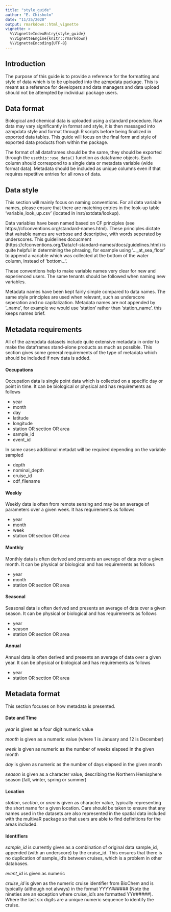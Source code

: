 ```yaml
---
title: "style_guide"
author: "E. Chisholm"
date: "11/25/2020"
output: rmarkdown::html_vignette
vignette: >
  %\VignetteIndexEntry{style_guide}
  %\VignetteEngine{knitr::rmarkdown}
  %\VignetteEncoding{UTF-8}
---
```


## Introduction

The purpose of this guide is to provide a reference for the formatting and style of data which is to be uploaded into the azmpdata package. This is meant as a reference for developers and data managers and data upload should not be attempted by individual package users. 

## Data format
Biological and chemical data is uploaded using a standard procedure. Raw data may vary significantly in format and style, it is then massaged into azmpdata style and format through R scripts before being finalized in exported data tables. This guide will focus on the final form and style of exported data products from within the package. 

The format of all dataframes should be the same, they should be exported through the `usethis::use_data()` function as dataframe objects. Each column should correspond to a single data or metadata variable (wide format data). Metadata should be included as unique columns even if that requires repetitive entries for all rows of data. 

## Data style

This section will mainly focus on naming conventions. For all data variable names, please ensure that there are matching entries in the look-up table 'variable_look_up.csv' (located in inst/extdata/lookup). 

Data variables have been named based on CF principles (see https://cfconventions.org/standard-names.html). These principles dictate that vairable names are verbose and descriptive, with words seperated by underscores. This guidelines docucment (https://cfconventions.org/Data/cf-standard-names/docs/guidelines.html) is quite helpful in determining the phrasing, for example using '..._at_sea_floor' to append a variable which was collected at the bottom of the water column, instead of 'bottom...'.

These conventions help to make variable names very clear for new and experienced users. The same tenants should be followed when naming new variables.


Metadata names have been kept fairly simple compared to data names. The same style principles are used when relevant, such as underscore seperation and no capitalization. Metadata names are not appended by '_name', for example we would use 'station' rather than 'station_name'. this keeps names brief. 

## Metadata requirements

All of the azmpdata datasets include quite extensive metadata in order to make the dataframes stand-alone products as much as possible. This section gives some general requirements of the type of metadata which should be included if new data is added. 


#### Occupations
Occupation data is single point data which is collected on a specific day or point in time. It can be biological or physical and has requirements as follows

* year
* month
* day
* latitude
* longitude
* station OR section OR area
* sample_id
* event_id

In some cases additional metadat will be required depending on the variable sampled

* depth
* nominal_depth
* cruise_id
* odf_filename

#### Weekly
Weekly data is often from remote sensing and may be an average of parameters over a given week. It has requirements as follows

* year
* month
* week
* station OR section OR area

#### Monthly
Monthly data is often derived and presents an average of data over a given month. It can be physical or biological and has requirements as follows

* year
* month
* station OR section OR area

#### Seasonal
Seasonal data is often derived and presents an average of data over a given season. It can be physical or biological and has requirements as follows

* year
* season
* station OR section OR area

#### Annual 
Annual data is often derived and presents an average of data over a given year. It can be physical or biological and has requirements as follows

* year
* station OR section OR area


## Metadata format

This section focuses on how metadata is presented.

#### Date and Time

_year_ is given as a four digit numeric value

_month_ is given as a numeric value (where 1 is January and 12 is December)

_week_ is given as numeric as the number of weeks elapsed in the given month

_day_ is given as numeric as the number of days elapsed in the given month

_season_ is given as a character value, describing the Northern Hemisphere season (fall, winter, spring or summer)

#### Location
_station_, _section_, or _area_ is given as character value, typically representing the short name for a given location. Care should be taken to ensure that any names used in the datasets are also represented in the spatial data included with the multivaR package so that users are able to find definitions for the areas included. 

#### Identifiers
_sample_id_ is currently given as a combination of original data sample_id, appended (with an underscore) by the cruise_id. This ensures that there is no duplication of sample_id's between cruises, which is a problem in other databases. 

_event_id_ is given as numeric

_cruise_id_ is given as the numeric cruise identifier from BioChem and is typically (although not always) in the format YYYY###### (Note the nineties are an exception where cruise_id's are formatted YY######). Where the last six digits are a unique numeric sequence to identify the cruise. 


